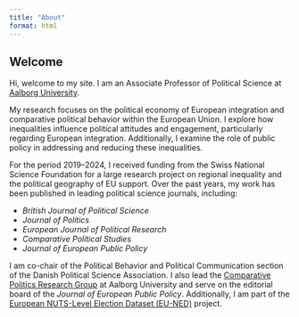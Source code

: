 ```yaml
---
title: "About"
format: html
---
```


## Welcome

Hi, welcome to my site. I am an Associate Professor of Political Science at [Aalborg University](https://vbn.aau.dk/da/persons/dosc).

My research focuses on the political economy of European integration and comparative political behavior within the European Union. I explore how inequalities influence political attitudes and engagement, particularly regarding European integration. Additionally, I examine the role of public policy in addressing and reducing these inequalities.

For the period 2019–2024, I received funding from the Swiss National Science Foundation for a large research project on regional inequality and the political geography of EU support. Over the past years, my work has been published in leading political science journals, including:

-   *British Journal of Political Science*
-   *Journal of Politics*
-   *European Journal of Political Research*
-   *Comparative Political Studies*
-   *Journal of European Public Policy*

I am co-chair of the Political Behavior and Political Communication section of the Danish Political Science Association. I also lead the [Comparative Politics Research Group](https://www.politics-society.aau.dk/research/institutions-policy-and-behavior/comparative-politics-compol) at Aalborg University and serve on the editorial board of the *Journal of European Public Policy*. Additionally, I am part of the [European NUTS-Level Election Dataset (EU-NED)](https://dataverse.harvard.edu/dataset.xhtml?persistentId=doi:10.7910/DVN/IQRYP5) project.
